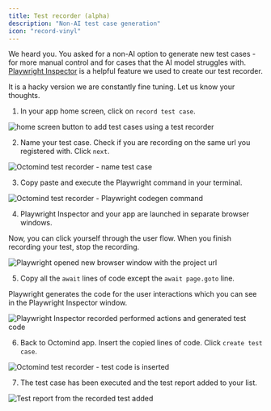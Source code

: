 ```yaml
---
title: Test recorder (alpha)
description: "Non-AI test case generation"
icon: "record-vinyl"
---
```


We heard you. You asked for a non-AI option to generate new test cases - for more manual control and for cases that the AI model struggles with.
[Playwright Inspector](https://playwright.dev/docs/codegen#generate-tests-with-the-playwright-inspector) is a helpful feature we used to create our test recorder.

It is a hacky version we are constantly fine tuning. Let us know your thoughts.

1. In your app home screen, click on `record test case`.

<Frame caption="Home screen button to add test cases using a test recorder, screenshot 09/2023">
  <img
    src="images/recorder/recorder-1.png"
    alt="home screen button to add test cases using a test recorder"
  />
</Frame>

2. Name your test case. Check if you are recording on the same url you registered with. Click `next`.

<Frame caption="Octomind test recorder - name test case, screenshot 09/2023">
  <img
    src="images/recorder/recorder-2.png"
    alt="Octomind test recorder - name test case"
  />
</Frame>

3. Copy paste and execute the Playwright command in your terminal.

<Frame caption="Octomind test recorder - Playwright codegen command, screenshot 09/2023">
  <img
    src="images/recorder/recorder-3.png"
    alt="Octomind test recorder - Playwright codegen command"
  />
</Frame>

<div class="mt-8" />

4. Playwright Inspector and your app are launched in separate browser windows.

Now, you can click yourself through the user flow. When you finish recording your test, stop the recording.

<Frame caption="Playwright opened a browser window with the project url, screenshot 09/2023">
  <img
    src="images/recorder/recorder-4.png"
    alt="Playwright opened new browser window with the project url"
  />
</Frame>

5. Copy all the `await` lines of code except the `await page.goto` line.

Playwright generates the code for the user interactions which you can see in the Playwright Inspector window.

<Frame caption="Playwright Inspector recorded performed actions and generated test code, screenshot 09/2023">
  <img
    src="images/recorder/recorder-5.png"
    alt="Playwright Inspector recorded performed actions and generated test code"
  />
</Frame>

6. Back to Octomind app. Insert the copied lines of code. Click `create test case`.

<Frame caption="Octomind test recorder - test code is inserted, screenshot 09/2023">
  <img
    src="images/recorder/recorder-6.png"
    alt="Octomind test recorder -  test code is inserted"
  />
</Frame>

7. The test case has been executed and the test report added to your list.

<Frame caption="Test report from the recorded test added, screenshot 09/2023">
  <img
    src="images/recorder/recorder-7.png"
    alt="Test report from the recorded test added"
  />
</Frame>
